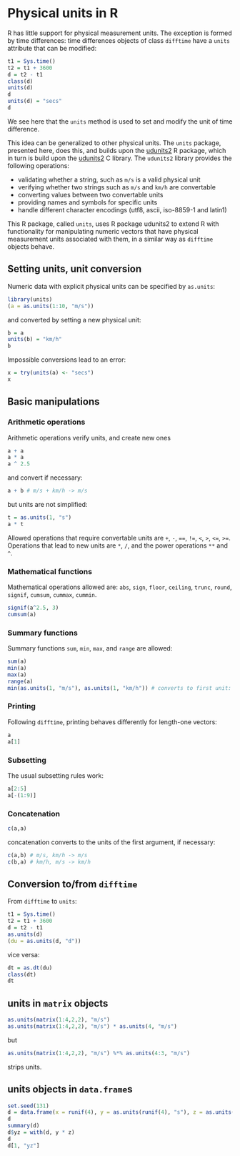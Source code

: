 <!--
%\VignetteEngine{knitr::knitr}
%\VignetteIndexEntry{Spatial and spatio-temporal objects in Google charts}
-->

# Physical units in R

R has little support for physical measurement units.  The exception
is formed by time differences: time differences objects of class
`difftime` have a `units` attribute that can be modified:
```r
t1 = Sys.time() 
t2 = t1 + 3600 
d = t2 - t1
class(d)
units(d)
d
units(d) = "secs"
d
```
We see here that the `units` method is used to set and modify the
unit of time difference. 

This idea can be generalized to other physical units. The
`units` package, presented here, does this, and builds upon the
[udunits2](https://cran.r-project.org/package=udunits2)
R package, which in turn is build upon the
[udunits2](https://www.unidata.ucar.edu/software/udunits/) C library.
The `udunits2` library provides the following operations:

* validating whether a string, such as `m/s` is a valid physical unit
* verifying whether two strings such as `m/s` and `km/h` are convertable
* converting values between two convertable units 
* providing names and symbols for specific units
* handle different character encodings (utf8, ascii, iso-8859-1 and latin1)

This R package, called `units`, uses R package udunits2 to extend
R with functionality for manipulating numeric vectors that have
physical measurement units associated with them, in a similar way as
`difftime` objects behave.

## Setting units, unit conversion

Numeric data with explicit physical units can be specified by `as.units`:
```r
library(units)
(a = as.units(1:10, "m/s"))
```
and converted by setting a new physical unit:
```r
b = a
units(b) = "km/h"
b
```
Impossible conversions lead to an error:
```r
x = try(units(a) <- "secs")
x
```

## Basic manipulations

### Arithmetic operations

Arithmetic operations verify units, and create new ones
```r
a + a
a * a
a ^ 2.5
```
and convert if necessary:
```r
a + b # m/s + km/h -> m/s
```
but units are not simplified:
```r
t = as.units(1, "s")
a * t
```
Allowed operations that require convertable units are `+`, `-`, `==`,
`!=`, `<`, `>`, `<=`, `>=`.  Operations that lead to new units are
`*`, `/`, and the power operations `**` and `^`.


### Mathematical functions

Mathematical operations allowed are: `abs`, `sign`, `floor`,
`ceiling`, `trunc`, `round`, `signif`, `cumsum`, `cummax`, `cummin`.
```r
signif(a^2.5, 3)
cumsum(a)
```

### Summary functions
Summary functions `sum`, `min`, `max`, and `range` are allowed:
```r
sum(a)
min(a)
max(a)
range(a)
min(as.units(1, "m/s"), as.units(1, "km/h")) # converts to first unit:
```

### Printing
Following `difftime`, printing behaves differently for length-one vectors:
```r
a
a[1]
```

### Subsetting
The usual subsetting rules work:
```r
a[2:5]
a[-(1:9)]
```

### Concatenation
```r
c(a,a)
```
concatenation converts to the units of the first argument, if necessary:
```r
c(a,b) # m/s, km/h -> m/s
c(b,a) # km/h, m/s -> km/h
```

## Conversion to/from `difftime`
From `difftime` to `units`:
```r
t1 = Sys.time() 
t2 = t1 + 3600 
d = t2 - t1
as.units(d)
(du = as.units(d, "d"))
```
vice versa:
```r
dt = as.dt(du)
class(dt)
dt
```

## units in `matrix` objects
```r
as.units(matrix(1:4,2,2), "m/s")
as.units(matrix(1:4,2,2), "m/s") * as.units(4, "m/s")
```
but
```r
as.units(matrix(1:4,2,2), "m/s") %*% as.units(4:3, "m/s")
```
strips units.

## units objects in `data.frame`s

```r
set.seed(131)
d = data.frame(x = runif(4), y = as.units(runif(4), "s"), z = as.units(1:4, "m/s"))
d
summary(d)
d$yz = with(d, y * z)
d
d[1, "yz"]
```

